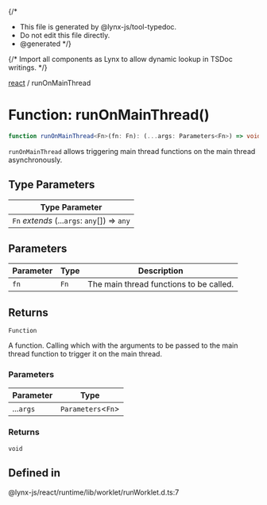 {/\*

- This file is generated by @lynx-js/tool-typedoc.
- Do not edit this file directly.
- @generated
  \*/}

{/* Import all components as Lynx to allow dynamic lookup in TSDoc writings. */}

[react](/api/react/index.mdx) / runOnMainThread

# Function: runOnMainThread()

```ts
function runOnMainThread<Fn>(fn: Fn): (...args: Parameters<Fn>) => void;
```

`runOnMainThread` allows triggering main thread functions on the main thread asynchronously.

## Type Parameters

| Type Parameter                               |
| -------------------------------------------- |
| `Fn` _extends_ (...`args`: `any`[]) => `any` |

## Parameters

| Parameter | Type | Description                             |
| --------- | ---- | --------------------------------------- |
| `fn`      | `Fn` | The main thread functions to be called. |

## Returns

`Function`

A function. Calling which with the arguments to be passed to the main thread function to trigger it on the main thread.

### Parameters

| Parameter | Type                 |
| --------- | -------------------- |
| ...`args` | `Parameters`\<`Fn`\> |

### Returns

`void`

## Defined in

@lynx-js/react/runtime/lib/worklet/runWorklet.d.ts:7

